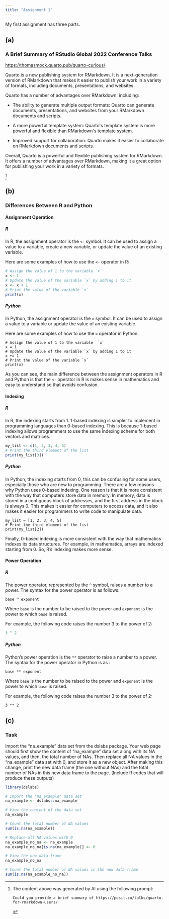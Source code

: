 ```yaml
---
title: "Assignment 1"
---
```


My first assignment has three parts.

## (a)

### A Brief Summary of RStudio Global 2022 Conference Talks

[https://thomasmock.quarto.pub/quarto-curious/](https://thomasmock.quarto.pub/quarto-curious/#/TitleSlide)

Quarto is a new publishing system for RMarkdown. It is a next-generation version of RMarkdown that makes it easier to publish your work in a variety of formats, including documents, presentations, and websites.

Quarto has a number of advantages over RMarkdown, including:

-   The ability to generate multiple output formats: Quarto can generate documents, presentations, and websites from your RMarkdown documents and scripts.

-   A more powerful template system: Quarto\'s template system is more powerful and flexible than RMarkdown\'s template system.

-   Improved support for collaboration: Quarto makes it easier to collaborate on RMarkdown documents and scripts.

Overall, Quarto is a powerful and flexible publishing system for RMarkdown. It offers a number of advantages over RMarkdown, making it a great option for publishing your work in a variety of formats.

[^1]

[^1]: The content above was generated by AI using the following prompt:

    ```         
    Could you provide a brief summary of https://posit.co/talks/quarto-for-rmarkdown-users/
    ```

## (b)

### Differences Between R and Python

#### **Assignment Operation**

##### **R**

In R, the assignment operator is the `<-` symbol. It can be used to assign a value to a variable, create a new variable, or update the value of an existing variable.

Here are some examples of how to use the `<-` operator in R:

```r
# Assign the value of 1 to the variable `x`  
x <- 1   
# Update the value of the variable `x` by adding 1 to it  
x <- x + 1   
# Print the value of the variable `x`  
print(x) 
```

##### **Python**

In Python, the assignment operator is the `=` symbol. It can be used to assign a value to a variable or update the value of an existing variable.

Here are some examples of how to use the `=` operator in Python:

```         
# Assign the value of 1 to the variable  `x` 
x = 1   
# Update the value of the variable `x` by adding 1 to it  
x += 1   
# Print the value of the variable `x`  
print(x) 
```

As you can see, the main difference between the assignment operators in R and Python is that the `<-` operator in R is makes sense in mathematics and easy to understand so that avoids confusion.

#### **Indexing**

##### **R**

In R, the indexing starts from 1. 1-based indexing is simpler to implement in programming languages than 0-based indexing. This is because 1-based indexing allows programmers to use the same indexing scheme for both vectors and matrices.

```r
my_list <- c(1, 2, 3, 4, 5)  
# Print the third element of the list 
print(my_list[3]) 
```

##### **Python**

In Python, the indexing starts from 0, this can be confusing for some users, especially those who are new to programming. There are a few reasons why Python uses 0-based indexing. One reason is that it is more consistent with the way that computers store data in memory. In memory, data is stored in a contiguous block of addresses, and the first address in the block is always 0. This makes it easier for computers to access data, and it also makes it easier for programmers to write code to manipulate data.

```         
my_list = [1, 2, 3, 4, 5]  
# Print the third element of the list 
print(my_list[2]) 
```

Finally, 0-based indexing is more consistent with the way that mathematics indexes its data structures. For example, in mathematics, arrays are indexed starting from 0. So, R's indexing makes more sense.

#### **Power Operation**

##### **R**

The power operator, represented by the `^` symbol, raises a number to a power. The syntax for the power operator is as follows:

```         
base ^ exponent 
```

Where `base` is the number to be raised to the power and `exponent` is the power to which `base` is raised.

For example, the following code raises the number 3 to the power of 2:

```r
3 ^ 2 
```

##### **Python**

Python's power operation is the `**` operator to raise a number to a power. The syntax for the power operator in Python is as :

```         
base ** exponent
```

Where `base` is the number to be raised to the power and `exponent` is the power to which `base` is raised.

For example, the following code raises the number 3 to the power of 2:

```         
3 ** 2
```

## (c)

### Task

Import the "na_example" data set from the dslabs package. Your web page should first show the content of "na_example" data set along with its NA values, and then, the total number of NAs. Then replace all NA values in the "na_example" data set with 0, and store it as a new object. After making this change, print the new data frame (the one without NAs) and the total number of NAs in this new data frame to the page. (Include R codes that will produce these outputs)

```r
library(dslabs)

# Import the "na_example" data set
na_example <- dslabs::na_example

# View the content of the data set
na_example

# Count the total number of NA values
sum(is.na(na_example))

# Replace all NA values with 0
na_example_no_na <- na_example
na_example_no_na[is.na(na_example)] <- 0

# View the new data frame
na_example_no_na

# Count the total number of NA values in the new data frame
sum(is.na(na_example_no_na))
```
